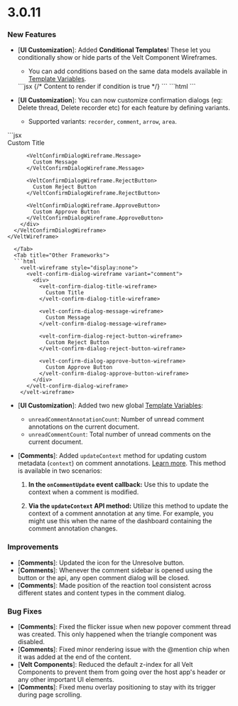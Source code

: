 # 3.0.11

### New Features
- [**UI Customization**]: Added **Conditional Templates**! These let you conditionally show or hide parts of the Velt Component Wireframes.
  - You can add conditions based on the same data models available in [Template Variables](/advanced-customization/template-variables).

  <Tabs>
  <Tab title="React / Next.js">
  ```jsx
  <VeltIf condition="{annotation.status.id} === 'OPEN' && {annotation.comments.length} === 3">
    {/* Content to render if condition is true */}
  </VeltIf>
  ```
  </Tab>

  <Tab title="Other Frameworks">
  ```html
  <velt-if condition="{annotation.status.id} === 'OPEN' && {annotation.comments.length} === 3">
    <!-- Content to render if condition is true -->
  </velt-if>
  ```
  </Tab>
  </Tabs>

- [**UI Customization**]: You can now customize confirmation dialogs (eg: Delete thread, Delete recorder etc) for each feature by defining variants.
  - Supported variants: `recorder`, `comment`, `arrow`, `area`.

<Tabs>
  <Tab title="React / Next.js">
  ```jsx
    <VeltWireframe>
      <VeltConfirmDialogWireframe variant="comment">
        <div>
          <VeltConfirmDialogWireframe.Title>
            Custom Title
          </VeltConfirmDialogWireframe.Title>

          <VeltConfirmDialogWireframe.Message>
            Custom Message
          </VeltConfirmDialogWireframe.Message>

          <VeltConfirmDialogWireframe.RejectButton>
            Custom Reject Button
          </VeltConfirmDialogWireframe.RejectButton>

          <VeltConfirmDialogWireframe.ApproveButton>
            Custom Approve Button
          </VeltConfirmDialogWireframe.ApproveButton>
        </div>
      </VeltConfirmDialogWireframe>
    </VeltWireframe>
```
  </Tab>
  <Tab title="Other Frameworks">
  ```html
    <velt-wireframe style="display:none">
      <velt-confirm-dialog-wireframe variant="comment">
        <div>
          <velt-confirm-dialog-title-wireframe>
            Custom Title
          </velt-confirm-dialog-title-wireframe>

          <velt-confirm-dialog-message-wireframe>
            Custom Message
          </velt-confirm-dialog-message-wireframe>

          <velt-confirm-dialog-reject-button-wireframe>
            Custom Reject Button
          </velt-confirm-dialog-reject-button-wireframe>

          <velt-confirm-dialog-approve-button-wireframe>
            Custom Approve Button
          </velt-confirm-dialog-approve-button-wireframe>
        </div>
      </velt-confirm-dialog-wireframe>
    </velt-wireframe>
  ```
  </Tab>
</Tabs>

- [**UI Customization**]: Added two new global [Template Variables](/advanced-customization/template-variables):
  - `unreadCommentAnnotationCount`: Number of unread comment annotations on the current document.
  - `unreadCommentCount`: Total number of unread comments on the current document.

- [**Comments**]: Added `updateContext` method for updating custom metadata (`context`) on comment annotations. [Learn more](/async-collaboration/comments/customize-behavior/custom-metadata#2-update-custom-metadata-on-comment-annotation). This method is available in two scenarios:

  1. **In the `onCommentUpdate` event callback:**
   Use this to update the context when a comment is modified.

  2. **Via the `updateContext` API method:**
   Utilize this method to update the context of a comment annotation at any time. For example, you might use this when the name of the dashboard containing the comment annotation changes.

### Improvements
- [**Comments**]: Updated the icon for the Unresolve button.
- [**Comments**]: Whenever the comment sidebar is opened using the button or the api, any open comment dialog will be closed.
- [**Comments**]: Made position of the reaction tool consistent across different states and content types in the comment dialog.

### Bug Fixes
- [**Comments**]: Fixed the flicker issue when new popover comment thread was created. This only happened when the triangle component was disabled.
- [**Comments**]: Fixed minor rendering issue with the @mention chip when it was added at the end of the content.
- [**Velt Components**]: Reduced the default z-index for all Velt Components to prevent them from going over the host app's header or any other important UI elements.
- [**Comments**]: Fixed menu overlay positioning to stay with its trigger during page scrolling.